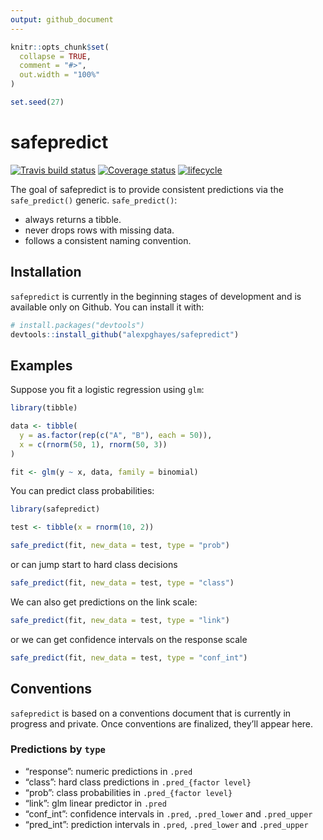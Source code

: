 ```yaml
---
output: github_document
---
```


<!-- README.md is generated from README.Rmd. Please edit that file -->

```r
knitr::opts_chunk$set(
  collapse = TRUE,
  comment = "#>",
  out.width = "100%"
)

set.seed(27)
```

# safepredict
[![Travis build status](https://travis-ci.org/alexpghayes/safepredict.svg?branch=master)](https://travis-ci.org/alexpghayes/safepredict)
[![Coverage status](https://codecov.io/gh/alexpghayes/safepredict/branch/master/graph/badge.svg)](https://codecov.io/github/alexpghayes/safepredict?branch=master)
[![lifecycle](https://img.shields.io/badge/lifecycle-experimental-orange.svg)](https://www.tidyverse.org/lifecycle/#experimental)


The goal of safepredict is to provide consistent predictions via the `safe_predict()` generic. `safe_predict()`:

- always returns a tibble.
- never drops rows with missing data.
- follows a consistent naming convention.

## Installation

`safepredict` is currently in the beginning stages of development and is available only on Github. You can install it with:

```r
# install.packages("devtools")
devtools::install_github("alexpghayes/safepredict")
```

## Examples

Suppose you fit a logistic regression using `glm`:

```r
library(tibble)

data <- tibble(
  y = as.factor(rep(c("A", "B"), each = 50)),
  x = c(rnorm(50, 1), rnorm(50, 3))
)

fit <- glm(y ~ x, data, family = binomial)
```

You can predict class probabilities:

```r
library(safepredict)

test <- tibble(x = rnorm(10, 2))

safe_predict(fit, new_data = test, type = "prob")
```

or can jump start to hard class decisions

```r
safe_predict(fit, new_data = test, type = "class")
```

We can also get predictions on the link scale:


```r
safe_predict(fit, new_data = test, type = "link")
```

or we can get confidence intervals on the response scale

```r
safe_predict(fit, new_data = test, type = "conf_int")
```

## Conventions

`safepredict` is based on a conventions document that is currently in progress and private. Once conventions are finalized, they'll appear here.

### Predictions by `type`

- "response": 	numeric predictions in `.pred`
- "class": 	hard class predictions in `.pred_{factor level}`
- "prob": 	class probabilities in `.pred_{factor level}`
- "link": 	glm linear predictor in `.pred`
- "conf_int": 	confidence intervals in `.pred`, `.pred_lower` and `.pred_upper`
- "pred_int": 	prediction intervals in `.pred`, `.pred_lower` and `.pred_upper`
